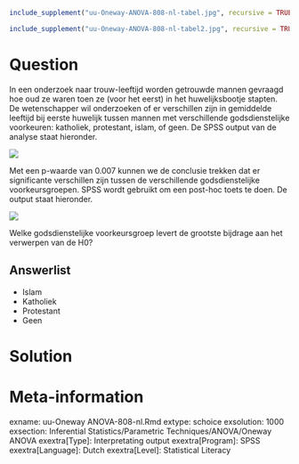 ```r
include_supplement("uu-Oneway-ANOVA-808-nl-tabel.jpg", recursive = TRUE)
```

```r
include_supplement("uu-Oneway-ANOVA-808-nl-tabel2.jpg", recursive = TRUE)
```

Question
========
In een onderzoek naar trouw-leeftijd worden getrouwde mannen gevraagd hoe oud ze waren toen ze (voor het eerst) in het huwelijksbootje stapten. De wetenschapper wil onderzoeken of er verschillen zijn in gemiddelde leeftijd bij eerste huwelijk tussen mannen met verschillende godsdienstelijke voorkeuren: katholiek, protestant, islam, of geen. De SPSS output van de analyse staat hieronder.  

![](uu-Oneway-ANOVA-808-nl-tabel.jpg)

Met een p-waarde van 0.007 kunnen we de conclusie trekken dat er significante verschillen zijn tussen de verschillende godsdienstelijke voorkeursgroepen. SPSS wordt gebruikt om een post-hoc toets te doen. De output staat hieronder.

![](uu-Oneway-ANOVA-808-nl-tabel2.jpg)

Welke godsdienstelijke voorkeursgroep levert de grootste bijdrage aan het verwerpen van de H0?
  
Answerlist
----------
* Islam
* Katholiek
* Protestant
* Geen








Solution
========
  


Meta-information
================
exname: uu-Oneway ANOVA-808-nl.Rmd
extype: schoice
exsolution: 1000
exsection: Inferential Statistics/Parametric Techniques/ANOVA/Oneway ANOVA
exextra[Type]: Interpretating output
exextra[Program]: SPSS
exextra[Language]: Dutch
exextra[Level]: Statistical Literacy

